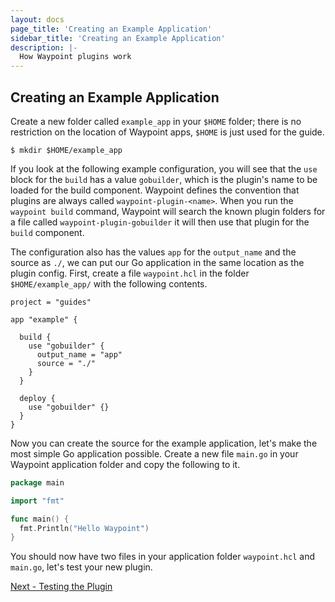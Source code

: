 ```yaml
---
layout: docs
page_title: 'Creating an Example Application'
sidebar_title: 'Creating an Example Application'
description: |-
  How Waypoint plugins work
---
```


## Creating an Example Application

Create a new folder called `example_app` in your `$HOME` folder; there is no restriction on the location of Waypoint apps,
`$HOME` is just used for the guide.

```shell-session
$ mkdir $HOME/example_app
```

If you look at the following example configuration, you will see that the `use` block for the `build` has a value
`gobuilder`, which is the plugin's name to be loaded for the build component. Waypoint defines the convention that
plugins are always called `waypoint-plugin-<name>`. When you run the `waypoint build` command, Waypoint will search the
known plugin folders for a file called `waypoint-plugin-gobuilder` it will then use that plugin for the `build`
component.

The configuration also has the values `app` for the `output_name` and the source as `./`, we can put our Go application
in the same location as the plugin config. First, create a file `waypoint.hcl` in the folder `$HOME/example_app/` with
the following contents.

```hcl
project = "guides"

app "example" {

  build {
    use "gobuilder" {
      output_name = "app"
      source = "./"
    }
  }

  deploy {
    use "gobuilder" {}
  }
}
```

Now you can create the source for the example application, let's make the most simple Go application possible. Create a
new file `main.go` in your Waypoint application folder and copy the following to it.

```go
package main

import "fmt"

func main() {
  fmt.Println("Hello Waypoint")
}
```

You should now have two files in your application folder `waypoint.hcl` and `main.go`, let's test your new plugin.

[Next - Testing the Plugin](/docs/extending-waypoint/creating-plugins/testing)
